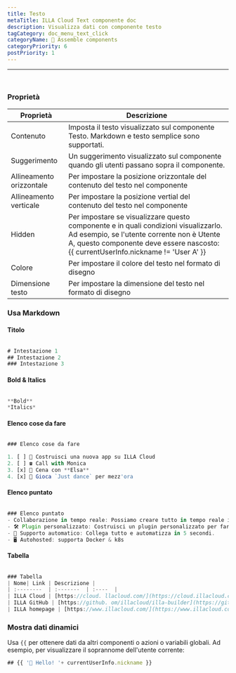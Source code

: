 ```yaml
---
title: Testo
metaTitle: ILLA Cloud Text componente doc
description: Visualizza dati con componente testo
tagCategory: doc_menu_text_click
categoryName: 🧬 Assemble components
categoryPriority: 6
postPriority: 1
---
```


* * *

## <Heading hidden>Testo</Heading>

<img src='https://cdn.illacloud.com/official-website/img/docs/assemble/text1.png' alt="" />

### Proprietà

| Proprietà                | Descrizione                                                                                                                                                                                                              |
| ------------------------ | ------------------------------------------------------------------------------------------------------------------------------------------------------------------------------------------------------------------------ |
| Contenuto                | Imposta il testo visualizzato sul componente Testo. Markdown e testo semplice sono supportati.                                                                                                                           |
| Suggerimento             | Un suggerimento visualizzato sul componente quando gli utenti passano sopra il componente.                                                                                                                               |
| Allineamento orizzontale | Per impostare la posizione orizzontale del contenuto del testo nel componente                                                                                                                                            |
| Allineamento verticale   | Per impostare la posizione vertial del contenuto del testo nel componente                                                                                                                                                |
| Hidden                   | Per impostare se visualizzare questo componente e in quali condizioni visualizzarlo. Ad esempio, se l'utente corrente non è Utente A, questo componente deve essere nascosto: {{ currentUserInfo.nickname != 'User A' }} |
| Colore                   | Per impostare il colore del testo nel formato di disegno                                                                                                                                                                 |
| Dimensione testo         | Per impostare la dimensione del testo nel formato di disegno                                                                                                                                                             |

### Usa Markdown

#### Titolo

<img src='https://cdn.illacloud.com/official-website/img/docs/assemble/text2.png' alt="" />

```jsx
# Intestazione 1
## Intestazione 2
### Intestazione 3
```

#### Bold & Italics

<img src='https://cdn.illacloud.com/official-website/img/docs/assemble/text3.png' alt="" />

```jsx
**Bold**
*Italics*
```

#### Elenco cose da fare

<img src='https://cdn.illacloud.com/official-website/img/docs/assemble/text4.png' alt="" />

```jsx
### Elenco cose da fare

1. [ ] 🚀 Costruisci una nuova app su ILLA Cloud
2. [ ] ☎️ Call with Monica
3. [x] 🍷 Cena con **Elsa**
4. [x] 💃 Gioca `Just dance` per mezz'ora
```

#### Elenco puntato

<img src='https://cdn.illacloud.com/official-website/img/docs/assemble/text5.png' alt="" />

```jsx
### Elenco puntato
- Collaborazione in tempo reale: Possiamo creare tutto in tempo reale insieme.
- 🛠️ Plugin personalizzato: Costruisci un plugin personalizzato per fare quello che vuoi.
- 🤖 Supporto automatico: Collega tutto e automatizza in 5 secondi.
- 🖥️ Autohosted: supporta Docker & k8s
```

#### Tabella

<img src='https://cdn.illacloud.com/official-website/img/docs/assemble/text6.png' alt="" />

```jsx
### Tabella
| Nome| Link | Descrizione |
| :--------  | :-------  | :----  |
| ILLA Cloud | [https://cloud. llacloud.com/](https://cloud.illacloud.com/) | Build apps su ILLA Cloud|
| ILLA GitHub | [https://github. om/illacloud/illa-builder](https://github.com/illacloud/illa-builder) | Star us on GitHub|
| ILLA homepage | [https://www.illacloud.com/](https://www.illacloud.com/)
```

### Mostra dati dinamici

Usa `{{` per ottenere dati da altri componenti o azioni o variabili globali. Ad esempio, per visualizzare il soprannome dell'utente corrente:

```jsx
## {{ '👋 Hello! '+ currentUserInfo.nickname }}
```
